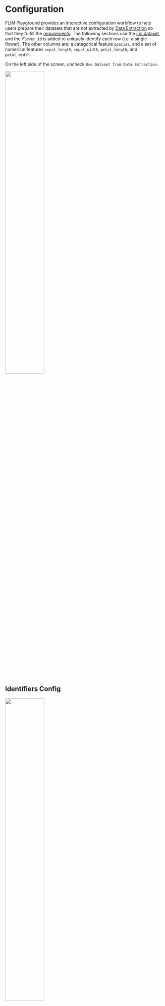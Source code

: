 # Configuration
FLIM Playground provides an interactive configuration workflow to help users prepare their datasets that are not extracted by [Data Extraction](data_extraction.qmd) so that they fulfill the [requirements](data_analysis.qmd#requirements). The following sections use the [iris dataset](https://gist.githubusercontent.com/curran/a08a1080b88344b0c8a7/raw/0e7a9b0a5d22642a06d3d5b9bcbad9890c8ee534/iris.csv), and the `flower_id` is added to uniquely identify each row (i.e. a single flower). The other columns are: a categorical feature `species`, and a set of numerical features `sepal_length`, `sepal_width`, `petal_length`, and `petal_width`.

On the left side of the screen, uncheck `Use Dataset from Data Extraction`.

![](analysis_ui_shots/data_extraction_uncheck.png){width=50% fig-align=center}

## Identifiers Config

![](analysis_ui_shots/config_id.png){#id-config width=50% fig-align=center}

The dataset needs to have a unique identifier column to identify each row. In this case, `flower_id` is the unique identifier column. This dataset does not have a field of view column, so we leave it blank.  

## Categorical Feature Config

Add categorical columns you want FLIM Playground to recognize here. Those columns will be converted to strings internally.

![](analysis_ui_shots/config_cat.png){width=20%}

The default categorical feature list does not include `species`, so we add it manually. 

## Numerical Feature Config

![](analysis_ui_shots/config_num.png){width=70%}

User can copy the numerical features from Excel or any text editor that opens their csv files. The features can be separated by `,`, `;`, or whitespaces including newlines. 

After hitting the `ctrl/cmd + enter` key, the numerical features will be parsed and added to `Available Features`. User can add/delete groups and drag features from the `Available Features` to groups just created. Any ungrouped features will be added to a group called `Uncategorized Features`.

### Example

![](analysis_ui_shots/config_num_group.png){width=90% fig-align=center}

## Save
After the user finishes the configuration and clicks the `Save Configuration` button, FLIM Playground saves the configuration for processing current and future datasets.

## Reset
User can reset the configuration to the default settings, which are configured in the [configuration step](data_extraction_config.qmd) in the Data Extraction module.